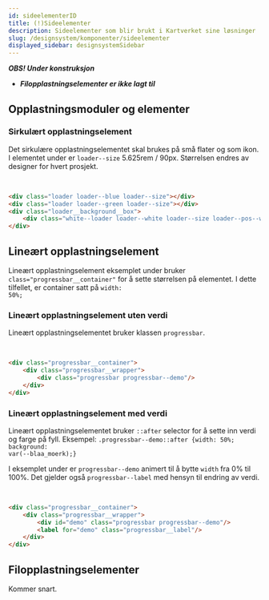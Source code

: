 ```yaml
---
id: sideelementerID
title: (!)Sideelementer
description: Sideelementer som blir brukt i Kartverket sine løsninger
slug: /designsystem/komponenter/sideelementer
displayed_sidebar: designsystemSidebar
---
```


_**OBS! Under konstruksjon**_

* _**Filopplastningselementer er ikke lagt til**_

## Opplastningsmoduler og elementer

### Sirkulært opplastningselement
Det sirkulære opplastningselementet skal brukes på små flater og som ikon.
I elementet under er <code>loader--size</code> 5.625rem / 90px. Størrelsen endres av designer for hvert prosjekt.

<div class="devsizes-grid">
    <div class="loader loader--blue loader--size"></div>
    <div class="loader loader--green loader--size"></div>
    <div class="loader__background__box">
        <div class="white--loader loader--white loader--size loader--pos--white"></div>
    </div>
</div>
<br/>

```markdown
<div class="loader loader--blue loader--size"></div>
<div class="loader loader--green loader--size"></div>
<div class="loader__background__box">
    <div class="white--loader loader--white loader--size loader--pos--white"></div>
</div>
```


## Lineært opplastningselement
Lineært opplastningselement eksemplet under bruker <code>class="progressbar__container"</code> for å sette størrelsen på elementet.
I dette tilfellet, er container satt på <code>width: 50%;</code>

### Lineært opplastningselement uten verdi
Lineært opplastningselementet bruker klassen <code>progressbar</code>.

<div class="progressbar__container">
    <div class="progressbar__wrapper">
        <div class="progressbar progressbar--demo"/>
    </div>
</div>
<br/>

```markdown
<div class="progressbar__container">
    <div class="progressbar__wrapper">
        <div class="progressbar progressbar--demo"/>
    </div>
</div>
```

### Lineært opplastningselement med verdi
Lineært opplastningselementet bruker <code>::after</code> selector for å sette inn verdi og farge på fyll.
Eksempel: <code>.progressbar--demo::after {width: 50%; background: var(--blaa_moerk);}</code>

I eksemplet under er <code>progressbar--demo</code> animert til å bytte <code>width</code> fra 0% til 100%. Det gjelder også <code>progressbar--label</code> med hensyn til endring av verdi.

<div class="progressbar__container">
    <div class="progressbar__wrapper">
        <div id="demo" class="progressbar progressbar--demo"/>
        <label for="demo" class="progressbar__label"/>
    </div>
</div>
<br/>

```markdown
<div class="progressbar__container">
    <div class="progressbar__wrapper">
        <div id="demo" class="progressbar progressbar--demo"/>
        <label for="demo" class="progressbar__label"/>
    </div>
</div>
```

## Filopplastningselementer

Kommer snart.
